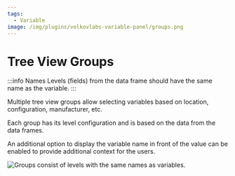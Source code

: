 ```yaml
---
tags:
  - Variable
image: /img/plugins/volkovlabs-variable-panel/groups.png
---
```



# Tree View Groups

:::info Names
Levels (fields) from the data frame should have the same name as the variable.
:::

Multiple tree view groups allow selecting variables based on location, configuration, manufacturer, etc.

Each group has its level configuration and is based on the data from the data frames.

An additional option to display the variable name in front of the value can be enabled to provide additional context for the users.

<Image
  title="Groups consist of levels with the same names as variables."
  src="/img/plugins/volkovlabs-variable-panel/groups.png"
/>
